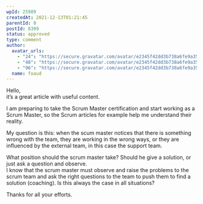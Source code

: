 ```yaml
---
wpId: 25989
createdAt: 2021-12-13T01:21:45
parentId: 0
postId: 8399
status: approved
type: comment
author:
  avatar_urls:
    - "24": "https://secure.gravatar.com/avatar/e2345f42dd3b738a6fe9a35e91bfe5ea?s=24&d=mm&r=g"
    - "48": "https://secure.gravatar.com/avatar/e2345f42dd3b738a6fe9a35e91bfe5ea?s=48&d=mm&r=g"
    - "96": "https://secure.gravatar.com/avatar/e2345f42dd3b738a6fe9a35e91bfe5ea?s=96&d=mm&r=g"
  name: foaud
---
```


Hello,  
it’s a great article with useful content.

I am preparing to take the Scrum Master certification and start working as a Scrum Master, so the Scrum articles for example help me understand their reality.

My question is this: when the scum master notices that there is something wrong with the team, they are working in the wrong ways, or they are influenced by the external team, in this case the support team.

What position should the scrum master take? Should he give a solution, or just ask a question and observe.  
I know that the scrum master must observe and raise the problems to the scrum team and ask the right questions to the team to push them to find a solution (coaching). Is this always the case in all situations?

Thanks for all your efforts.